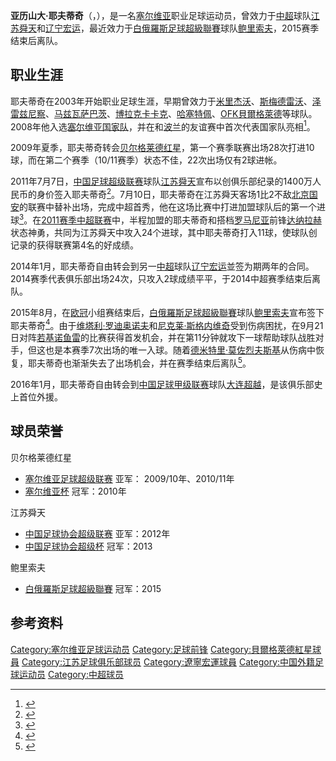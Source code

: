 {{Infobox Football biography 2
| playername           = 亚历山大·耶夫蒂奇<br>{{lang|sr|Александар Јевтић}}
| image                = 
| fullname             ={{lang|sr|Александар Јевтић}}
| height               = {{height|m=1.81}}
| dateofbirth          = {{Birth date and age|1985|3|30|df=y}}
| cityofbirth          = [[沙巴茨|沙巴茨]]
| countryofbirth       = [[南斯拉夫社会主义联邦共和国|南斯拉夫]]
| currentclub          = [[鲍里索夫BATE足球俱乐部|鲍里索夫]]
| clubnumber           = 11
| position             = [[前锋_(足球)|前锋]]
| years1               = 2003–2004     |clubs1 = [[米里杰沃巴尔干足球俱乐部|米里杰沃]]    |caps1 = 30 |goals1 = 11
| years2               = 2004–2005     |clubs2 = [[斯梅德雷沃足球俱乐部|斯梅德雷沃]]      |caps2 = 6  |goals2 = 0
| years3               = 2005          |clubs3 = [[斯梅德雷沃泽雷兹尼察足球俱乐部|泽雷兹尼察]]       |caps3 = 13 |goals3 = 2 
| years4               = 2005–2007     |clubs4 = [[萨巴茨马兹瓦足球俱乐部|马兹瓦萨巴茨]]         |caps4 = 45 |goals4 = 13
| years5               = 2007          |clubs5 = [[卡卡克博拉克足球俱乐部|博拉克卡卡克]]           |caps5 = 11 |goals5 = 5
| years6               = 2007–2009     |clubs6 = [[哈塞特佩足球俱乐部|哈塞特佩]]                    |caps6 =  6 |goals6 = 0
| years7               = 2008          |clubs7 = → [[卡卡克博拉克足球俱乐部|博拉克卡卡克]] (租借)   |caps7 = 15 |goals7 = 3
| years8               = 2008–2009     |clubs8 = → [[OFK貝爾格萊德|OFK貝爾格萊德]] (租借)                     |caps8 = 28 |goals8 = 8
| years9               = 2009–2011     |clubs9 = [[贝尔格莱德红星足球俱乐部|贝尔格莱德红星]]    |caps9 = 50 |goals9 = 12
| years10              = 2011- 2013        |clubs10 = [[江苏舜天足球俱乐部|江苏舜天]]                |caps10 = 73 |goals10 = 21
| years11              = 2014         |clubs11 = [[辽宁宏运足球俱乐部|辽宁宏运]]                |caps11 = 24 |goals11 = 2
| years12              = 2015         |clubs12 = [[鲍里索夫BATE足球俱乐部|鲍里索夫]]                |caps12 = 7 |goals12 = 1
| years13              = 2016         |clubs13 = [[大连超越足球俱乐部|大连超越]]                |caps13 = 0 |goals13 = 0
| nationalyears1       = 2008
| nationalteam1        = [[塞尔维亚国家足球队|塞尔维亚]]
| nationalcaps1        = 1 
| nationalgoals1       = 0
| pcupdate             = 2015年12月15日
| ntupdate             = 2015年8月9日
}}
'''亚历山大·耶夫蒂奇'''（'''{{lang|sr|Александар Јевтић}}'''，{{bd|1985年|3月30日|||Jevtic, Aleksandar}}），是一名[[塞尔维亚|塞尔维亚]]职业足球运动员，曾效力于[[中国足球超级联赛|中超]]球队[[江苏舜天足球俱乐部|江苏舜天]]和[[辽宁宏运足球俱乐部|辽宁宏运]]，最近效力于[[白俄羅斯足球超級聯賽|白俄羅斯足球超級聯賽]]球队[[鲍里索夫BATE足球俱乐部|鲍里索夫]]，2015赛季结束后离队。

==职业生涯==
耶夫蒂奇在2003年开始职业足球生涯，早期曾效力于[[米里杰沃巴尔干足球俱乐部|米里杰沃]]、[[斯梅德雷沃足球俱乐部|斯梅德雷沃]]、[[斯梅德雷沃泽雷兹尼察足球俱乐部|泽雷兹尼察]]、[[萨巴茨马兹瓦足球俱乐部|马兹瓦萨巴茨]]、[[卡卡克博拉克足球俱乐部|博拉克卡卡克]]、[[哈塞特佩足球俱乐部|哈塞特佩]]、[[OFK貝爾格萊德|OFK貝爾格萊德]]等球队。2008年他入选[[塞尔维亚国家足球队|塞尔维亚国家队]]，并在和[[波兰国家足球队|波兰]]的友谊赛中首次代表国家队亮相<ref>{{Cite web |url=http://sports.sohu.com/20110708/n312772695.shtml |title=舜天签下塞尔维亚国脚 对阵国安或上演工体首秀 |accessdate=2011-08-25 |archive-date=2019-02-22 |archive-url=https://web.archive.org/web/20190222003843/http://sports.sohu.com/20110708/n312772695.shtml |dead-url=no }}</ref>。

2009年夏季，耶夫蒂奇转会[[贝尔格莱德红星足球俱乐部|贝尔格莱德红星]]，第一个赛季联赛出场28次打进10球，而在第二个赛季（10/11赛季）状态不佳，22次出场仅有2球进帐。

2011年7月7日，[[中国足球超级联赛|中国足球超级联赛]]球队[[江苏舜天足球俱乐部|江苏舜天]]宣布以创俱乐部纪录的1400万人民币的身价签入耶夫蒂奇<ref>{{Cite web |url=http://sports.sohu.com/20110708/n312770246.shtml |title=舜天1400万买下塞尔维亚飞翼 队史最贵外援诞生 |accessdate=2011-08-25 |archive-date=2011-07-11 |archive-url=https://web.archive.org/web/20110711164637/http://sports.sohu.com/20110708/n312770246.shtml |dead-url=no }}</ref>。7月10日，耶夫蒂奇在江苏舜天客场1比2不敌[[北京国安足球俱乐部|北京国安]]的联赛中替补出场，完成中超首秀，他在这场比赛中打进加盟球队后的第一个进球<ref>{{Cite web |url=http://sports.163.com/11/0711/04/78LH0V2T00051C89.html |title=上场15分钟进1球！ 1400万先生首秀惊艳 |access-date=2011-08-25 |archive-url=https://web.archive.org/web/20160305021443/http://sports.163.com/11/0711/04/78LH0V2T00051C89.html |archive-date=2016-03-05 |dead-url=yes }}</ref>。在[[2011年中国足球超级联赛|2011赛季中超联赛]]中，半程加盟的耶夫蒂奇和搭档[[罗马尼亚|罗马尼亚]]前锋[[克里斯蒂安·达纳拉赫|达纳拉赫]]状态神勇，共同为江苏舜天中攻入24个进球，其中耶夫蒂奇打入11球，使球队创记录的获得联赛第4名的好成绩。

2014年1月，耶夫蒂奇自由转会到另一[[中超|中超]]球队[[辽宁宏运|辽宁宏运]]並签为期两年的合同。2014赛季代表俱乐部出场24次，只攻入2球成绩平平，于2014中超赛季结束后离队。

2015年8月，在[[2015–16年欧洲冠军联赛|欧冠]]小组赛结束后，[[白俄羅斯足球超級聯賽|白俄羅斯足球超級聯賽]]球队[[鲍里索夫BATE足球俱乐部|鲍里索夫]]宣布签下耶夫蒂奇<ref>{{Cite web |url=http://www.football.by/news/74764.html |title=Aleksandar Jevtic signed a contract with BATE |accessdate=2015-12-27 |archive-date=2016-01-05 |archive-url=https://web.archive.org/web/20160105110414/http://www.football.by/news/74764.html |dead-url=no }}</ref>。由于[[维塔利·罗迪奥诺夫|维塔利·罗迪奥诺夫]]和[[尼克莱·斯格内维奇|尼克莱·斯格内维奇]]受到伤病困扰，在9月21日对阵[[若基諾魚雷足球俱樂部|若基诺鱼雷]]的比赛获得首发机会，并在第11分钟就攻下一球帮助球队战胜对手，但这也是本赛季7次出场的唯一入球。随着[[德米特里·莫佐烈夫斯基|德米特里·莫佐烈夫斯基]]从伤病中恢复，耶夫蒂奇也渐渐失去了出场机会，并在赛季结束后离队<ref>{{Cite web |url=http://football.by/news/79290.html |title=Евтич покинул БАТЭ |accessdate=2015-12-27 |archive-date=2016-01-05 |archive-url=https://web.archive.org/web/20160105131921/http://football.by/news/79290.html |dead-url=no }}</ref>。

2016年1月，耶夫蒂奇自由转会到[[中国足球协会甲级联赛|中国足球甲级联赛]]球队[[大连超越足球俱乐部|大连超越]]，是该俱乐部史上首位外援。

== 球员荣誉 ==
;贝尔格莱德红星
* [[塞尔维亚足球超级联赛|塞尔维亚足球超级联赛]] 亚军： 2009/10年、2010/11年
* [[塞尔维亚杯|塞尔维亚杯]] 冠军：2010年
;江苏舜天
* [[中国足球协会超级联赛|中国足球协会超级联赛]] 亚军：2012年
* [[中国足球协会超级杯|中国足球协会超级杯]] 冠军：2013
;鲍里索夫
* [[白俄羅斯足球超級聯賽|白俄羅斯足球超級聯賽]] 冠军：2015
==参考资料==
{{reflist}}

{{2011年中超分类名单江苏}}
{{2012年中超分类名单江苏}}
{{2013年中超分类名单江苏}}
{{2014年中超分类名单辽宁}}

{{DEFAULTSORT:Jevtic, Aleksandar}}
[[Category:塞尔维亚足球运动员|Category:塞尔维亚足球运动员]]
[[Category:足球前锋|Category:足球前锋]]
[[Category:貝爾格萊德紅星球員|Category:貝爾格萊德紅星球員]]
[[Category:江苏足球俱乐部球员|Category:江苏足球俱乐部球员]]
[[Category:遼寧宏運球員|Category:遼寧宏運球員]]
[[Category:中国外籍足球运动员|Category:中国外籍足球运动员]]
[[Category:中超球员|Category:中超球员]]